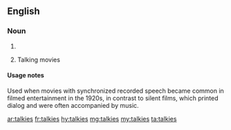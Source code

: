 ==English==

===Noun===
{{head|en|noun plural form}}

# {{plural of|talkie|lang=en}}
# {{context|dated|lang=en}} Talking movies

====Usage notes====
Used when movies with synchronized recorded speech became common in filmed entertainment in the 1920s, in contrast to silent films, which printed dialog and were often accompanied by music.

[[ar:talkies]]
[[fr:talkies]]
[[hy:talkies]]
[[mg:talkies]]
[[my:talkies]]
[[ta:talkies]]